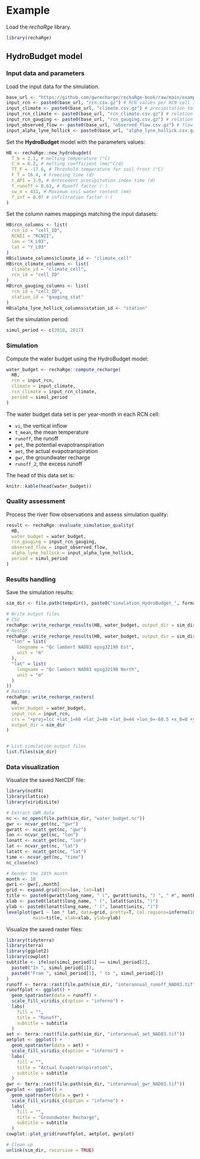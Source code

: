 # Example

Load the _rechaRge_ library.

```r
library(rechaRge)
```

## HydroBudget model

### Input data and parameters

Load the input data for the simulation.

```r
base_url <- "https://github.com/gwrecharge/rechaRge-book/raw/main/examples/input/"
input_rcn <- paste0(base_url, "rcn.csv.gz") # RCN values per RCN cell ID
input_climate <- paste0(base_url, "climate.csv.gz") # precipitation total in mm/d per climate cell ID
input_rcn_climate <- paste0(base_url, "rcn_climate.csv.gz") # relation between climate and RCN cell IDs
input_rcn_gauging <- paste0(base_url, "rcn_gauging.csv.gz") # relation between gaugins station and RCN cell IDs
input_observed_flow <- paste0(base_url, "observed_flow.csv.gz") # flow rates in mm/d
input_alpha_lyne_hollick <- paste0(base_url, "alpha_lyne_hollick.csv.gz")
```

Set the **HydroBudget** model with the parameters values:

```r
HB <- rechaRge::new_hydrobugdet(
  T_m = 2.1, # melting temperature (°C)
  C_m = 6.2, # melting coefficient (mm/°C/d)
  TT_F = -17.6, # Threshold temperature for soil frost (°C)
  F_T = 16.4, # Freezing time (d)
  t_API = 3.9, # Antecedent precipitation index time (d)
  f_runoff = 0.63, # Runoff factor (-)
  sw_m = 431, # Maximum soil water content (mm)
  f_inf = 0.07 # infiltration factor (-)
)
```

Set the column names mappings matching the input datasets:

```r
HB$rcn_columns <- list(
  rcn_id = "cell_ID",
  RCNII = "RCNII",
  lon = "X_L93",
  lat = "Y_L93"
)
HB$climate_columns$climate_id <- "climate_cell"
HB$rcn_climate_columns <- list(
  climate_id = "climate_cell",
  rcn_id = "cell_ID"
)
HB$rcn_gauging_columns <- list(
  rcn_id = "cell_ID",
  station_id = "gauging_stat"
)
HB$alpha_lyne_hollick_columns$station_id <- "station"
```

Set the simulation period:

```r
simul_period <- c(2010, 2017)
```

### Simulation

Compute the water budget using the HydroBudget model:

```r
water_budget <- rechaRge::compute_recharge(
  HB,
  rcn = input_rcn,
  climate = input_climate,
  rcn_climate = input_rcn_climate,
  period = simul_period
)
```

The water budget data set is per year-month in each RCN cell:

* `vi`, the vertical inflow
* `t_mean`, the mean temperature
* `runoff`, the runoff
* `pet`, the potential evapotranspiration
* `aet`, the actual evapotranspiration
* `gwr`, the groundwater recharge
* `runoff_2`, the excess runoff

The head of this data set is:

```r
knitr::kable(head(water_budget))
```

### Quality assessment

Process the river flow observations and assess simulation quality:

```r
result <- rechaRge::evaluate_simulation_quality(
  HB,
  water_budget = water_budget,
  rcn_gauging = input_rcn_gauging,
  observed_flow = input_observed_flow,
  alpha_lyne_hollick = input_alpha_lyne_hollick,
  period = simul_period
)
```

### Results handling

Save the simulation results:

```r
sim_dir <- file.path(tempdir(), paste0("simulation_HydroBudget_", format(Sys.time(), "%Y%m%dT%H_%M")))

# Write output files
# CSV
rechaRge::write_recharge_results(HB, water_budget, output_dir = sim_dir)
# NetCDF
rechaRge::write_recharge_results(HB, water_budget, output_dir = sim_dir, format = "nc", input_rcn = input_rcn, names = list(
  "lon" = list(
    longname = "Qc lambert NAD83 epsg32198 Est",
    unit = "m"
  ),
  "lat" = list(
    longname = "Qc lambert NAD83 epsg32198 North",
    unit = "m"
  )
))
# Rasters
rechaRge::write_recharge_rasters(
  HB,
  water_budget = water_budget,
  input_rcn = input_rcn,
  crs = "+proj=lcc +lat_1=60 +lat_2=46 +lat_0=44 +lon_0=-68.5 +x_0=0 +y_0=0 +ellps=GRS80 +datum=NAD83 +units=m +no_defs",
  output_dir = sim_dir
)


# List simulation output files
list.files(sim_dir)
```

### Data visualization

Visualize the saved NetCDF file:

```r
library(ncdf4)
library(lattice)
library(viridisLite)

# Extract GWR data
nc <- nc_open(file.path(sim_dir, "water_budget.nc"))
gwr <- ncvar_get(nc, "gwr")
gwratt <- ncatt_get(nc, "gwr")
lon <- ncvar_get(nc, "lon")
lonatt <- ncatt_get(nc, "lon")
lat <- ncvar_get(nc, "lat")
latatt <- ncatt_get(nc, "lat")
time <- ncvar_get(nc, "time")
nc_close(nc)

# Render the 18th month
month <- 18
gwr1 <- gwr[,,month]
grid <- expand.grid(lon=lon, lat=lat)
title <- paste0(gwratt$long_name, " (", gwratt$units, ") ", " #", month)
xlab <- paste0(latatt$long_name, " (", latatt$units, ")")
ylab <- paste0(lonatt$long_name, " (", lonatt$units, ")")
levelplot(gwr1 ~ lon * lat, data=grid, pretty=T, col.regions=inferno(100),
          main=title, xlab=xlab, ylab=ylab)

```



Visualize the saved raster files:

```r
library(tidyterra)
library(terra)
library(ggplot2)
library(cowplot)
subtitle <- ifelse(simul_period[1] == simul_period[2],
  paste0("In ", simul_period[1]),
  paste0("From ", simul_period[1], " to ", simul_period[2])
)
runoff <- terra::rast(file.path(sim_dir, "interannual_runoff_NAD83.tif"))
runoffplot <- ggplot() +
  geom_spatraster(data = runoff) +
  scale_fill_viridis_c(option = "inferno") +
  labs(
    fill = "",
    title = "Runoff",
    subtitle = subtitle
  )
aet <- terra::rast(file.path(sim_dir, "interannual_aet_NAD83.tif"))
aetplot <- ggplot() +
  geom_spatraster(data = aet) +
  scale_fill_viridis_c(option = "inferno") +
  labs(
    fill = "",
    title = "Actual Evapotranspiration",
    subtitle = subtitle
  )
gwr <- terra::rast(file.path(sim_dir, "interannual_gwr_NAD83.tif"))
gwrplot <- ggplot() +
  geom_spatraster(data = gwr) +
  scale_fill_viridis_c(option = "inferno") +
  labs(
    fill = "",
    title = "Groundwater Recharge",
    subtitle = subtitle
  )
cowplot::plot_grid(runoffplot, aetplot, gwrplot)
```

```r
# Clean up
unlink(sim_dir, recursive = TRUE)
```

